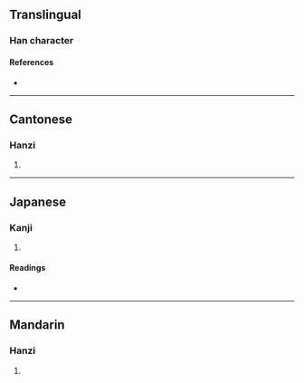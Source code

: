 {{character info/new}}
==Translingual==

===Han character===
{{Han char|rn=96|rad=玉|as=05|sn=9|four=15106|canj=MGLWL|ids=⿰𤣩申}}

====References====
* {{Han ref|kx=0729.160|dkj=20910|hdz=21106.080|uh=73C5|ud=29637|bh=CFCA|bd=53194}}

----

==Cantonese==

===Hanzi===
{{yue-hanzi|jyut=|y=san1}}

# {{rfdef|yue|sort=玉05}}

----

==Japanese==

===Kanji===
{{ja-kanji|grade=|rs=玉05}}

# {{rfdef|ja|sort=玉05}}

====Readings====
* {{ja-readings|on=[[しん]] (shin)|kun=}}

----

==Mandarin==

===Hanzi===
{{cmn-hanzi|pin=[[shēn]] ([[shen1]])|wg=shen<sup>1</sup>}}

# {{rfdef|cmn|sort=玉05}}